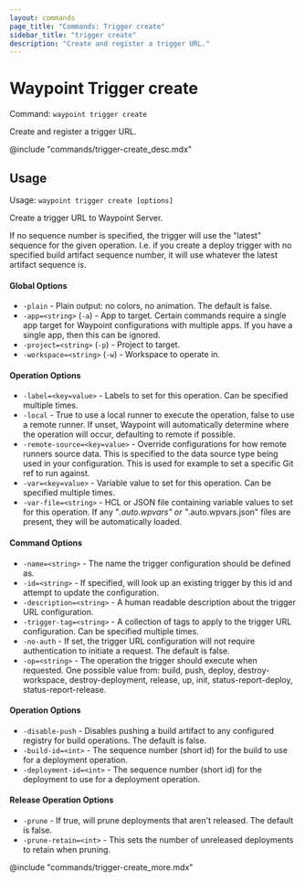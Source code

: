 ```yaml
---
layout: commands
page_title: "Commands: Trigger create"
sidebar_title: "trigger create"
description: "Create and register a trigger URL."
---
```


# Waypoint Trigger create

Command: `waypoint trigger create`

Create and register a trigger URL.

@include "commands/trigger-create_desc.mdx"

## Usage

Usage: `waypoint trigger create [options]`


  Create a trigger URL to Waypoint Server.

  If no sequence number is specified, the trigger will use the "latest" sequence
  for the given operation. I.e. if you create a deploy trigger with no specified
  build artifact sequence number, it will use whatever the latest artifact sequence is.

#### Global Options

- `-plain` - Plain output: no colors, no animation. The default is false.
- `-app=<string>` (`-a`) - App to target. Certain commands require a single app target for Waypoint configurations with multiple apps. If you have a single app, then this can be ignored.
- `-project=<string>` (`-p`) - Project to target.
- `-workspace=<string>` (`-w`) - Workspace to operate in.

#### Operation Options

- `-label=<key=value>` - Labels to set for this operation. Can be specified multiple times.
- `-local` - True to use a local runner to execute the operation, false to use a remote runner. 
If unset, Waypoint will automatically determine where the operation will occur, 
defaulting to remote if possible.
- `-remote-source=<key=value>` - Override configurations for how remote runners source data. This is specified to the data source type being used in your configuration. This is used for example to set a specific Git ref to run against.
- `-var=<key=value>` - Variable value to set for this operation. Can be specified multiple times.
- `-var-file=<string>` - HCL or JSON file containing variable values to set for this operation. If any "*.auto.wpvars" or "*.auto.wpvars.json" files are present, they will be automatically loaded.

#### Command Options

- `-name=<string>` - The name the trigger configuration should be defined as.
- `-id=<string>` - If specified, will look up an existing trigger by this id and attempt to update the configuration.
- `-description=<string>` - A human readable description about the trigger URL configuration.
- `-trigger-tag=<string>` - A collection of tags to apply to the trigger URL configuration. Can be specified multiple times.
- `-no-auth` - If set, the trigger URL configuration will not require authentication to initiate a request. The default is false.
- `-op=<string>` - The operation the trigger should execute when requested. One possible value from: build, push, deploy, destroy-workspace, destroy-deployment, release, up, init, status-report-deploy, status-report-release.

#### Operation Options

- `-disable-push` - Disables pushing a build artifact to any configured registry for build operations. The default is false.
- `-build-id=<int>` - The sequence number (short id) for the build to use for a deployment operation.
- `-deployment-id=<int>` - The sequence number (short id) for the deployment to use for a deployment operation.

#### Release Operation Options

- `-prune` - If true, will prune deployments that aren't released. The default is false.
- `-prune-retain=<int>` - This sets the number of unreleased deployments to retain when pruning.

@include "commands/trigger-create_more.mdx"
